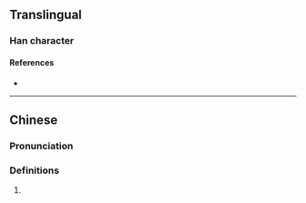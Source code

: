 {{character info/new}}
==Translingual==

===Han character===
{{Han char|rn=72|rad=日|as=06|sn=10|four=64027|canj=AKMS|ids=⿰日夸}}

====References====
* {{Han ref|kx=0494.290|dkj=13896|hdz=21506.100|uh=6647|ud=26183|bh=D1D5|bd=53717}}

----

==Chinese==
{{zh-forms}}

===Pronunciation===
{{zh-pron
|m=xū
|c=heoi1
|mc=
|oc=
|ma=
|cat=
}}

===Definitions===
{{zh-hanzi}}

# {{rfdef|lang=zh}}